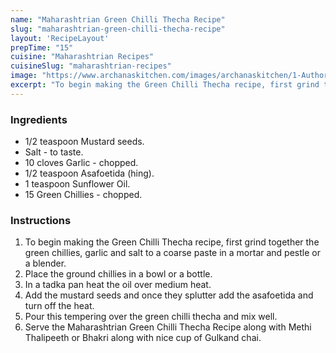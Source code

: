 ---
name: "Maharashtrian Green Chilli Thecha Recipe"
slug: "maharashtrian-green-chilli-thecha-recipe"
layout: 'RecipeLayout'
prepTime: "15"
cuisine: "Maharashtrian Recipes"
cuisineSlug: "maharashtrian-recipes"
image: "https://www.archanaskitchen.com/images/archanaskitchen/1-Author/sibyl-archanaskitchen.com/_Maharashtra_Green_Chilli_Thecha_Recipe_.jpg"
excerpt: "To begin making the Green Chilli Thecha recipe, first grind together the green chillies, garlic and salt to a coarse paste in a mortar and pestle or a blender"
---

### Ingredients

- 1/2 teaspoon Mustard seeds.
- Salt - to taste.
- 10 cloves Garlic - chopped.
- 1/2 teaspoon Asafoetida (hing).
- 1 teaspoon Sunflower Oil.
- 15 Green Chillies - chopped.

### Instructions

1. To begin making the Green Chilli Thecha recipe, first grind together the green chillies, garlic and salt to a coarse paste in a mortar and pestle or a blender.
1. Place the ground chillies in a bowl or a bottle.
1. In a tadka pan heat the oil over medium heat.
1. Add the mustard seeds and once they splutter add the asafoetida and turn off the heat.
1. Pour this tempering over the green chilli thecha and mix well.
1. Serve the Maharashtrian Green Chilli Thecha Recipe along with Methi Thalipeeth or Bhakri along with nice cup of Gulkand chai.
